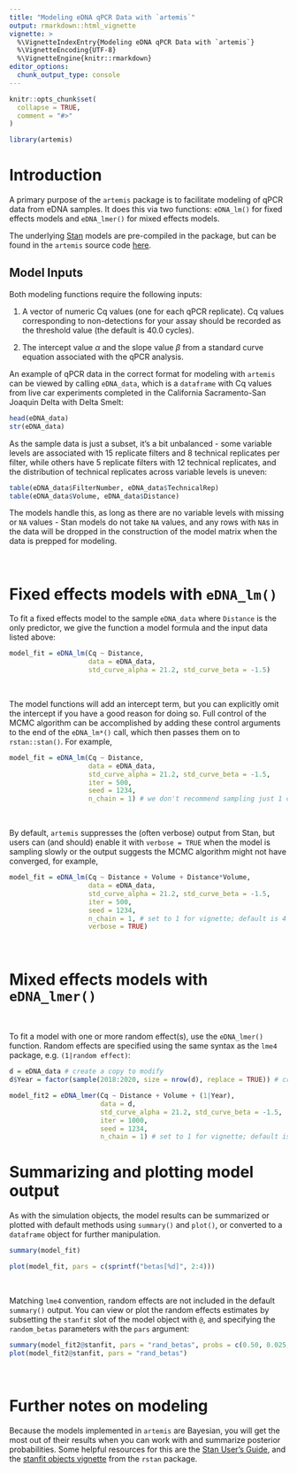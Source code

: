 ```yaml
---
title: "Modeling eDNA qPCR Data with `artemis`"
output: rmarkdown::html_vignette
vignette: >
  %\VignetteIndexEntry{Modeling eDNA qPCR Data with `artemis`}
  %\VignetteEncoding{UTF-8}
  %\VignetteEngine{knitr::rmarkdown}
editor_options: 
  chunk_output_type: console
---
```


```r
knitr::opts_chunk$set(
  collapse = TRUE,
  comment = "#>"
)
```

```r
library(artemis)
```

# Introduction

A primary purpose of the `artemis` package is to facilitate modeling of qPCR data from eDNA samples.  It does this via two functions: `eDNA_lm()` for fixed effects models and `eDNA_lmer()` for mixed effects models.

The underlying [Stan](https://mc-stan.org) models are pre-compiled in the package, but can be found in the `artemis` source code [here](https://github.com/fishsciences/artemis/tree/master/src/stan_files). 

## Model Inputs

Both modeling functions require the following inputs:

1. A vector of numeric Cq values (one for each qPCR replicate). Cq values corresponding to non-detections for your assay should be recorded as the threshold value (the default is 40.0 cycles).

2. The intercept value $\alpha$ and the slope value $\beta$ from a standard curve equation associated with the qPCR analysis.

An example of qPCR data in the correct format for modeling with `artemis` can be viewed by calling `eDNA_data`, which is a `dataframe` with Cq values from live car experiments completed in the California Sacramento-San Joaquin Delta with Delta Smelt:

```r
head(eDNA_data)
str(eDNA_data)
```

As the sample data is just a subset, it's a bit unbalanced - some variable levels are associated with 15 replicate filters and 8 technical replicates per filter, while others have 5 replicate filters with 12 technical replicates, and the distribution of technical replicates across variable levels is uneven:

```r
table(eDNA_data$FilterNumber, eDNA_data$TechnicalRep)
table(eDNA_data$Volume, eDNA_data$Distance)

```

The models handle this, as long as there are no variable levels with missing or `NA` values - Stan models do not take `NA` values, and any rows with `NA`s in the data will be dropped in the construction of the model matrix when the data is prepped for modeling.

<br>

# Fixed effects models with `eDNA_lm()`

To fit a fixed effects model to the sample `eDNA_data` where `Distance` is the only predictor, we give the function a model formula and the input data listed above:

```r
model_fit = eDNA_lm(Cq ~ Distance, 
                    data = eDNA_data,
                    std_curve_alpha = 21.2, std_curve_beta = -1.5)

```

<br>

The model functions will add an intercept term, but you can explicitly omit the intercept if you have a good reason for doing so.  Full control of the MCMC algorithm can be accomplished by adding these control arguments to the end of the `eDNA_lm*()` call, which then passes them on to `rstan::stan()`. For example, 


```r
model_fit = eDNA_lm(Cq ~ Distance, 
                    data = eDNA_data,
                    std_curve_alpha = 21.2, std_curve_beta = -1.5,
                    iter = 500, 
                    seed = 1234, 
                    n_chain = 1) # we don't recommend sampling just 1 chain; the default is 4

```

<br>

By default, `artemis` suppresses the (often verbose) output from Stan,
but users can (and should) enable it with `verbose = TRUE` when the model is sampling slowly or the
output suggests the MCMC algorithm might not have converged, for example,

```r
model_fit = eDNA_lm(Cq ~ Distance + Volume + Distance*Volume, 
                    data = eDNA_data,
                    std_curve_alpha = 21.2, std_curve_beta = -1.5,
                    iter = 500, 
                    seed = 1234, 
                    n_chain = 1, # set to 1 for vignette; default is 4
                    verbose = TRUE)
```

<br>

# Mixed effects models with `eDNA_lmer()`

<br>

To fit a model with one or more random effect(s), use the `eDNA_lmer()` function. Random effects are specified using the same syntax as the `lme4` package, e.g. `(1|random effect)`:

```r
d = eDNA_data # create a copy to modify 
d$Year = factor(sample(2018:2020, size = nrow(d), replace = TRUE)) # create a random variable

model_fit2 = eDNA_lmer(Cq ~ Distance + Volume + (1|Year),
                       data = d,
                       std_curve_alpha = 21.2, std_curve_beta = -1.5,
                       iter = 1000, 
                       seed = 1234, 
                       n_chain = 1) # set to 1 for vignette; default is 4

```

# Summarizing and plotting model output

As with the simulation objects, the model results can be summarized or plotted with default methods using
`summary()` and `plot()`, or converted to a `dataframe` object for further manipulation.

```r
summary(model_fit)

plot(model_fit, pars = c(sprintf("betas[%d]", 2:4)))
```

<br>

Matching `lme4` convention, random effects are not included in the default `summary()` output.  You can view or plot the random effects estimates by subsetting the `stanfit` slot of the model object with `@`, and specifying the `random_betas` parameters with the `pars` argument:

```r
summary(model_fit2@stanfit, pars = "rand_betas", probs = c(0.50, 0.025, 0.975))$summary
plot(model_fit2@stanfit, pars = "rand_betas")
```

<br>

# Further notes on modeling

Because the models implemented in `artemis` are Bayesian, you will get the most out of their results when you can work with and summarize posterior probabilities.  Some helpful resources for this are the [Stan User's Guide](https://mc-stan.org/docs/2_22/stan-users-guide/index.html), and the [stanfit objects vignette](http://mc-stan.org/rstan/articles/stanfit_objects.html) from the `rstan` package.

<br>
---
<br>
